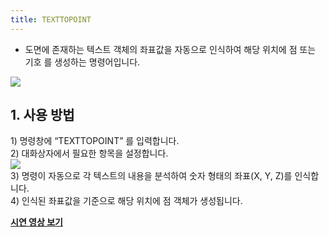 ```yaml
---
title: TEXTTOPOINT
---
```



[image1]: ../../../../../assets/images/commands/texttopoint/image1.png
[image2]: ../../../../../assets/images/commands/texttopoint/image2.png

* 도면에 존재하는 텍스트 객체의 좌표값을 자동으로 인식하여 해당 위치에 점 또는 기호 를 생성하는 명령어입니다.

![][image1]

## **1\. 사용 방법**

1\) 명령창에 “TEXTTOPOINT” 를 입력합니다.  
2\) 대화상자에서 필요한 항목을 설정합니다.  
![][image2]  
3\) 명령이 자동으로 각 텍스트의 내용을 분석하여  숫자 형태의 좌표(X, Y, Z)를 인식합니다.  
4\) 인식된 좌표값을 기준으로 해당 위치에 점 객체가 생성됩니다.

[**<Icon name="youtube" class="emoji"/> 시연 영상 보기**]()
